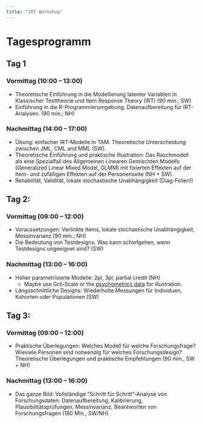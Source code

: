```yaml
---
title: "IRT Workshop"
---
```


# Tagesprogramm
## Tag 1

### Vormittag (10:00 – 13:00)

- Theoretische Einführung in die Modellierung latenter Variablen in Klassischer Testtheorie und Item Response Theory (IRT) (90 min.; SW)
- Einführung in die R-Programmierumgebung. Datenaufbereitung für IRT-Analysen. (90 min.; NH)

### Nachmittag (14:00 – 17:00)

- Übung: einfacher IRT-Modelle in TAM. Theoretische Unterscheidung zwischen JML, CML and MML (SW). 
- Theoretische Einführung und praktische Illustration: Das Raschmodell als eine Spezialfall des Allgemeinen Linearen Gemischten Modells (Generalized Linear Mixed Model, GLMM) mit fixierten Effekten auf der Item- und zufälligen Effekten auf der Personenseite (NH + SW). 
- Reliabilität, Validität, lokale stochastische Unabhängigkeit (Diag-Folien!)

## Tag 2: 
### Vormittag (09:00 – 12:00)

- Voraussetzungen: Verlinkte Items, lokale stochastische Unabhängigkeit, Messinvarianz (90 min.; NH)
- Die Bedeutung von Testdesigns. Was kann schiefgehen, wenn Testdesigns ungeeignet sind? (SW)

### Nachmittag (13:00 – 16:00)

- Höher parametrisierte Modelle: 2pl, 3pl, partial credit (NH)
  - Maybe use Grit-Scale or the [psychometrics data](https://github.com/rfordatascience/tidytuesday/tree/master/data/2022/2022-08-16) for illustration.
- Längsschnittliche Designs: Wiederholte Messungen für Individuen, Kohorten oder Populationen (SW)

## Tag 3: 
### Vormittag (09:00 – 12:00)
- Praktische Überlegungen: Welches Modell für welche Forschungsfrage? Wieviele Personen sind notwendig für welches Forschungsdesign? Theoretische Überlegungen und praktische Empfehlungen (90 min., SW + NH)

### Nachmittag (13:00 – 16:00)
- Das ganze Bild: Vollständige “Schritt für Schritt”-Analyse von Forschungsdaten: Datenaufbereitung, Kalibrierung, Plausibilitätsprüfungen, Messinvarianz, Beantworten von Forschungsfragen (180 Min., SW/NH)
